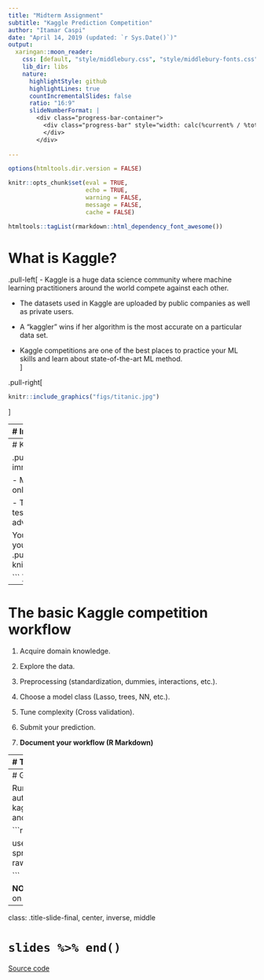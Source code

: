 ```yaml
---
title: "Midterm Assignment"
subtitle: "Kaggle Prediction Competition"
author: "Itamar Caspi"
date: "April 14, 2019 (updated: `r Sys.Date()`)"
output:
  xaringan::moon_reader:
    css: [default, "style/middlebury.css", "style/middlebury-fonts.css"]
    lib_dir: libs
    nature:
      highlightStyle: github
      highlightLines: true
      countIncrementalSlides: false
      ratio: "16:9"
      slideNumberFormat: |
        <div class="progress-bar-container">
          <div class="progress-bar" style="width: calc(%current% / %total% * 100%);">
          </div>
        </div>
      
---
```


```r
options(htmltools.dir.version = FALSE)

knitr::opts_chunk$set(eval = TRUE,
                      echo = TRUE,
                      warning = FALSE,
                      message = FALSE,
                      cache = FALSE)

htmltools::tagList(rmarkdown::html_dependency_font_awesome())
```

# What is Kaggle?

.pull-left[
- Kaggle is a huge data science community where machine learning practitioners around the world compete against each other.  

- The datasets used in Kaggle are uploaded by public companies as well as private users.  

- A "kaggler" wins if her algorithm is the most accurate on a particular data set.  

- Kaggle competitions are one of the best places to practice your ML skills and learn about state-of-the-art ML method.  
]

.pull-right[


```r

knitr::include_graphics("figs/titanic.jpg")


```
]

---
# Introduce yourself to Kaggle

.pull-left[
1. Visit [www.kaggle.com](www.kaggle.com) and sing-up.  

2. Go to the ml4econ course competition webpage: [https://www.kaggle.com/c/55750-machine-learning-for-economists-huji-2019/data](https://www.kaggle.com/c/55750-machine-learning-for-economists-huji-2019/data).  

3. Review competition details: objectives, deadline, data, evaluation, submission rules, etc. 
]
.pull-right[
```r

knitr::include_graphics("figs/ml4econ-kaggle.png")

```
]


---
# Kaggle competition data structure

.pull-left[
- MSE for the public test immediately available at submission.  

- MSE for the private test available only once the competition closes.  

- The split between public and private test sets is arbitrary and unknown in advance.  


Your final ranking is based on how well you perform on the *private* test set.
]
.pull-right[
```r

knitr::include_graphics("figs/mse.png")

```
]


---
# The basic Kaggle competition workflow

1. Acquire domain knowledge.  

2. Explore the data.  

3. Preprocessing (standardization, dummies, interactions, etc.).  
4. Choose a model class (Lasso, trees, NN, etc.).  

5. Tune complexity (Cross validation).  

6. Submit your prediction.  

7. __Document your workflow (R Markdown)__


---
# Tracking your performance

.pull-left[
- Use the public lead-board to track your performance. 

- Your ranking ("scores" column) is based on your MSE on the public test set.

- Once the competition is closed, the final ranking will be based on the MSE on the private test set.

- Your can submit multiple predictions but be careful not to overfit the public test set!
]
.pull-right[
```r

knitr::include_graphics("figs/tracking.png")

```
]


---
# Getting started

Running the following code chunk will automatically download the data you need for our kaggle competition and create a new R project and open it in a new RStudio session:

```r

# install.packages("usethis")
library(usethis)

use_course("https://github.com/ml4econ/course-spring2019/blob/master/kaggle/kaggle.zip?raw=true")


```

__NOTE:__ By default, the new project will be created on your desktop.
---
class: .title-slide-final, center, inverse, middle

# `slides %>% end()`

[<i class="fa fa-github"></i> Source code]()  





